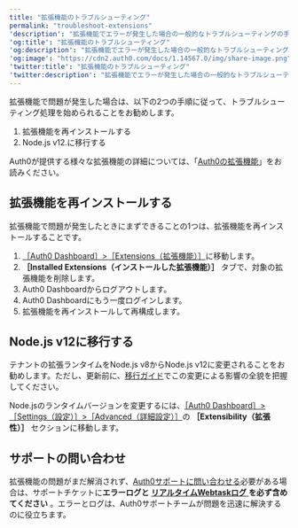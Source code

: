 ---
title: "拡張機能のトラブルシューティング"
permalink: "troubleshoot-extensions"
'description': "拡張機能でエラーが発生した場合の一般的なトラブルシューティングの手順について説明します。"
'og:title': "拡張機能のトラブルシューティング"
'og:description': "拡張機能でエラーが発生した場合の一般的なトラブルシューティングの手順について説明します。"
'og:image': "https://cdn2.auth0.com/docs/1.14567.0/img/share-image.png"
'twitter:title': "拡張機能のトラブルシューティング"
'twitter:description': "拡張機能でエラーが発生した場合の一般的なトラブルシューティングの手順について説明します。"
---

拡張機能で問題が発生した場合は、以下の2つの手順に従って、トラブルシューティング処理を始められることをお勧めします。

1. 拡張機能を再インストールする
2. Node.js v12.に移行する

Auth0が提供する様々な拡張機能の詳細については、「[Auth0の拡張機能](/docs/ja-jp/customize/extensions)」をお読みください。

## 拡張機能を再インストールする

拡張機能で問題が発生したときにまずできることの1つは、拡張機能を再インストールすることです。

1. [［Auth0 Dashboard］>［Extensions（拡張機能）］](https://manage.auth0.com/#/extensions)に移動します。
2. **［Installed Extensions（インストールした拡張機能）］** タブで、対象の拡張機能を削除します。
3. Auth0 Dashboardからログアウトします。
4. Auth0 Dashboardにもう一度ログインします。
5. 拡張機能を再インストールして再構成します。

## Node.js v12に移行する

テナントの拡張ランタイムをNode.js v8からNode.js v12に変更されることをお勧めします。ただし、更新前に、[移行ガイド](/docs/ja-jp/troubleshoot/product-lifecycle/past-migrations/migrate-to-nodejs-12)でこの変更による影響の全貌を把握してください。

Node.jsのランタイムバージョンを変更するには、[［Auth0 Dashboard］>［Settings（設定）］>［Advanced（詳細設定）］](https://manage.auth0.com/#/tenant/advanced)の **［Extensibility（拡張性）］** セクションに移動します。

## サポートの問い合わせ

拡張機能の問題がまだ解消されず、[Auth0サポートに問い合わせる](https://support.auth0.com)必要がある場合は、サポートチケットに**エラーログと** [**リアルタイムWebtaskログ** ](/docs/ja-jp/customize/extensions/real-time-webtask-logs)**を必ず含めてください** 。エラーとログは、Auth0サポートチームが問題を迅速に解決するのに役立ちます。